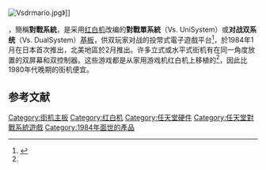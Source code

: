 {{NoteTA
| G1=Games
}}
[[File:Vsdrmario.jpg|thumb]]》]]

{{Nihongo|'''任天堂對戰系統'''|任天堂VS.システム|Nintendo VS. System}}，簡稱'''對戰系統'''，是采用[[红白机|红白机]]改编的'''對戰單系統'''（Vs. UniSystem）或'''对战双系统'''（Vs. DualSystem）[[街机基板|基板]]，供双玩家对战的投幣式電子遊戲平台<ref name="KLoV">{{cite web|url=http://www.arcade-museum.com/game_detail.php?game_id=8895|title=Nintendo Vs. System - Videogame by Nintendo|publisher=Killer List of Videogames|accessdate=2012-08-17|archive-date=2020-06-25|archive-url=https://web.archive.org/web/20200625193903/https://www.arcade-museum.com/game_detail.php?game_id=8895|dead-url=no}}</ref>，於1984年1月在日本首次推出，北美地區於2月推出。许多立式或水平式街机有在同一角度放置的双屏幕和双控制器。这些游戏都是从家用游戏机红白机上移植的<ref name="KLoV" />，因此比1980年代晚期的街机便宜。

== 参考文献 ==
{{reflist}}

{{FC游戏机}}
{{任天堂游戏硬件}}

{{DEFAULTSORT:Nintendo Vs. System}}
[[Category:街机主板|Category:街机主板]]
[[Category:红白机|Category:红白机]]
[[Category:任天堂硬件|Category:任天堂硬件]]
[[Category:任天堂對戰系統遊戲|Category:任天堂對戰系統遊戲]]
[[Category:1984年面世的產品|Category:1984年面世的產品]]

{{Nintendo-stub}}
{{Arcade-stub}}